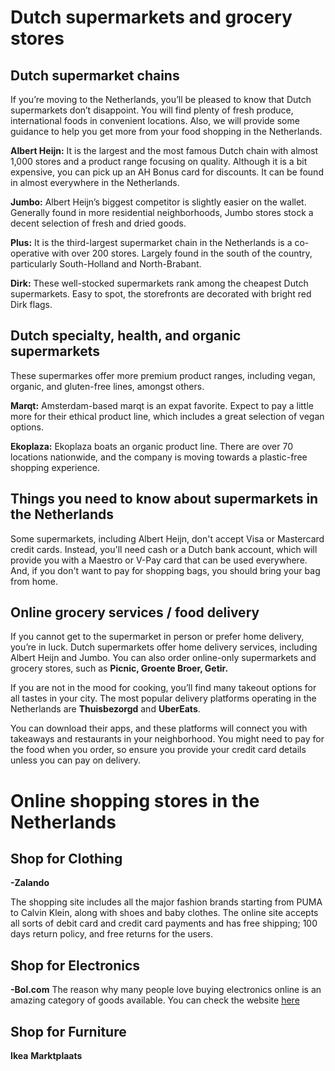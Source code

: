 # Dutch supermarkets and grocery stores
## Dutch supermarket chains 
If you’re moving to the Netherlands, you’ll be pleased to know that Dutch supermarkets don’t disappoint. You will find plenty of fresh produce, international foods in convenient locations. Also, we will provide some guidance to help you get more from your food shopping in the Netherlands.  

**Albert Heijn:** It is the largest and the most famous Dutch chain with almost 1,000 stores and a product range focusing on quality. Although it is a bit expensive, you can pick up an AH Bonus card for discounts. It can be found in almost everywhere in the Netherlands. 

**Jumbo:** Albert Heijn’s biggest competitor is slightly easier on the wallet. Generally found in more residential neighborhoods, Jumbo stores stock a decent selection of fresh and dried goods.

**Plus:** It is the third-largest supermarket chain in the Netherlands is a co-operative with over 200 stores. Largely found in the south of the country, particularly South-Holland and North-Brabant.

**Dirk:** These well-stocked supermarkets rank among the cheapest Dutch supermarkets. Easy to spot, the storefronts are decorated with bright red Dirk flags.

## Dutch specialty, health, and organic supermarkets
These supermarkes offer more premium product ranges, including vegan, organic, and gluten-free lines, amongst others. 

**Marqt:** Amsterdam-based marqt is an expat favorite. Expect to pay a little more for their ethical product line, which includes a great selection of vegan options. 

**Ekoplaza:** Ekoplaza boats an organic product line. There are over 70 locations nationwide, and the company is moving towards a plastic-free shopping experience.

## Things you need to know about supermarkets in the Netherlands

Some supermarkets, including Albert Heijn, don't accept Visa or Mastercard credit cards. Instead, you'll need cash or a Dutch bank account, which will provide you with a Maestro or V-Pay card that can be used everywhere. And, if you don't want to pay for shopping bags, you should bring your bag from home.

## Online grocery services / food delivery 
If you cannot get to the supermarket in person or prefer home delivery, you’re in luck. Dutch supermarkets offer home delivery services, including Albert Heijn and Jumbo. You can also order online-only supermarkets and grocery stores, such as **Picnic, Groente Broer, Getir.**  

If you are not in the mood for cooking, you’ll find many takeout options for all tastes in your city. The most popular delivery platforms operating in the Netherlands are **Thuisbezorgd** and **UberEats**. 

You can download their apps, and these platforms will connect you with takeaways and restaurants in your neighborhood. You might need to pay for the food when you order, so ensure you provide your credit card details unless you can pay on delivery. 
# Online shopping stores in the Netherlands
## Shop for Clothing
**-Zalando** 

The shopping site includes all the major fashion brands starting from PUMA to Calvin Klein, along with shoes and baby clothes. The online site accepts all sorts of debit card and credit card payments and has free shipping; 100 days return policy, and free returns for the users. 

## Shop for Electronics 
**-Bol.com** 
The reason why many people love buying electronics online is an amazing category of goods available. You can check the website [here](https://www.bol.com/nl/nl/) 

## Shop for Furniture 
**Ikea**
**Marktplaats**
